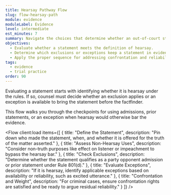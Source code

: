 ```yaml
---
title: Hearsay Pathway Flow
slug: flow-hearsay-path
module: evidence
moduleLabel: Evidence
level: intermediate
est_minutes: 7
summary: Navigate the choices that determine whether an out-of-court statement is admissible despite the hearsay rule.
objectives:
  - Evaluate whether a statement meets the definition of hearsay.
  - Determine which exclusions or exceptions keep a statement in evidence.
  - Apply the proper sequence for addressing confrontation and reliability concerns.
tags:
  - evidence
  - trial practice
order: 90
---
```

Evaluating a statement starts with identifying whether it is <Term>hearsay</Term> under the rules. If so, counsel must decide whether an exclusion applies or an exception is available to bring the statement before the factfinder.

This flow walks you through the checkpoints for using admissions, prior statements, or an <Term>exception</Term> when hearsay would otherwise bar the evidence.

<Flow client:load items={[
  { title: "Define the Statement", description: "Pin down who made the statement, when, and whether it is offered for the truth of the matter asserted." },
  { title: "Assess Non-Hearsay Uses", description: "Consider non-truth purposes like effect on listener or impeachment to bypass the hearsay bar." },
  { title: "Check Exclusions", description: "Determine whether the statement qualifies as a party opponent admission or prior statement under Rule 801(d)." },
  { title: "Evaluate Exceptions", description: "If it is hearsay, identify applicable exceptions based on availability or reliability, such as excited utterance." },
  { title: "Confrontation and Weight", description: "For criminal cases, ensure confrontation rights are satisfied and be ready to argue residual reliability." }
]} />
